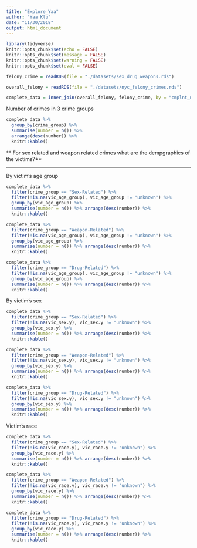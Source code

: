 ```yaml
---
title: "Explore_Yaa"
author: "Yaa Klu"
date: "11/30/2018"
output: html_document
---
```


```r
library(tidyverse)
knitr::opts_chunk$set(echo = FALSE)
knitr::opts_chunk$set(message = FALSE)
knitr::opts_chunk$set(warning = FALSE)
knitr::opts_chunk$set(eval = FALSE)
```


```r
felony_crime = readRDS(file = "./datasets/sex_drug_weapons.rds")

overall_felony = readRDS(file = "./datasets/nyc_felony_crimes.rds")

complete_data = inner_join(overall_felony, felony_crime, by = "cmplnt_num")
```


Number of crimes in 3 crime groups

```r
complete_data %>%
  group_by(crime_group) %>%
  summarise(number = n()) %>%
  arrange(desc(number)) %>%
  knitr::kable()
```


** For sex related and weapon related crimes what are the dempgraphics of the victims?**


****
By victim's age group
```r
complete_data %>%
  filter(crime_group == "Sex-Related") %>%
  filter(!is.na(vic_age_group), vic_age_group != "unknown") %>% 
  group_by(vic_age_group) %>%
  summarise(number = n()) %>% arrange(desc(number)) %>% 
  knitr::kable() 

complete_data %>%
  filter(crime_group == "Weapon-Related") %>%
  filter(!is.na(vic_age_group), vic_age_group != "unknown") %>% 
  group_by(vic_age_group) %>%
  summarise(number = n()) %>% arrange(desc(number)) %>% 
  knitr::kable() 

complete_data %>%
  filter(crime_group == "Drug-Related") %>%
  filter(!is.na(vic_age_group), vic_age_group != "unknown") %>% 
  group_by(vic_age_group) %>%
  summarise(number = n()) %>% arrange(desc(number)) %>% 
  knitr::kable() 


```



By victim's sex
```r
complete_data %>%
  filter(crime_group == "Sex-Related") %>%
  filter(!is.na(vic_sex.y), vic_sex.y != "unknown") %>% 
  group_by(vic_sex.y) %>%
  summarise(number = n()) %>% arrange(desc(number)) %>% 
  knitr::kable() 

complete_data %>%
  filter(crime_group == "Weapon-Related") %>%
  filter(!is.na(vic_sex.y), vic_sex.y != "unknown") %>% 
  group_by(vic_sex.y) %>%
  summarise(number = n()) %>% arrange(desc(number)) %>% 
  knitr::kable() 

complete_data %>%
  filter(crime_group == "Drug-Related") %>%
  filter(!is.na(vic_sex.y), vic_sex.y != "unknown") %>% 
  group_by(vic_sex.y) %>%
  summarise(number = n()) %>% arrange(desc(number)) %>% 
  knitr::kable() 
```


Victim's race

```r
complete_data %>%
  filter(crime_group == "Sex-Related") %>%
  filter(!is.na(vic_race.y), vic_race.y != "unknown") %>% 
  group_by(vic_race.y) %>%
  summarise(number = n()) %>% arrange(desc(number)) %>% 
  knitr::kable() 

complete_data %>%
  filter(crime_group == "Weapon-Related") %>%
  filter(!is.na(vic_race.y), vic_race.y != "unknown") %>% 
  group_by(vic_race.y) %>%
  summarise(number = n()) %>% arrange(desc(number)) %>% 
  knitr::kable() 

complete_data %>%
  filter(crime_group == "Drug-Related") %>%
  filter(!is.na(vic_race.y), vic_race.y != "unknown") %>% 
  group_by(vic_race.y) %>%
  summarise(number = n()) %>% arrange(desc(number)) %>% 
  knitr::kable() 
```










